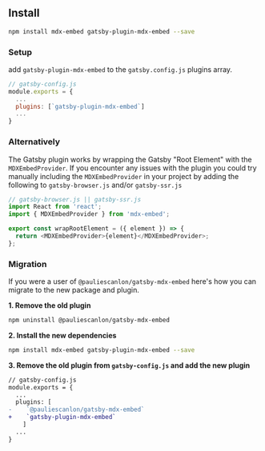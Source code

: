 
<Meta title="Gatsby Plugin" />

## Install

```sh
npm install mdx-embed gatsby-plugin-mdx-embed --save
```

### Setup

add `gatsby-plugin-mdx-embed` to the `gatsby.config.js` plugins array.

```javascript
// gatsby-config.js
module.exports = {
  ...
  plugins: [`gatsby-plugin-mdx-embed`]
  ...
}
```

### Alternatively

The Gatsby plugin works by wrapping the Gatsby "Root Element" with the `MDXEmbedProvider`. If you encounter any issues with the plugin you could try manually including the `MDXEmbedProvider` in your project by adding the following to `gatsby-browser.js` and/or `gatsby-ssr.js`

```javascript
// gatsby-browser.js || gatsby-ssr.js
import React from 'react';
import { MDXEmbedProvider } from 'mdx-embed';

export const wrapRootElement = ({ element }) => {
  return <MDXEmbedProvider>{element}</MDXEmbedProvider>;
};
```

### Migration

If you were a user of `@pauliescanlon/gatsby-mdx-embed` here's how you can migrate to the new package and plugin.

**1. Remove the old plugin**

```sh
npm uninstall @pauliescanlon/gatsby-mdx-embed
```

**2. Install the new dependencies**

```sh
npm install mdx-embed gatsby-plugin-mdx-embed --save
```

**3. Remove the old plugin from `gatsby-config.js` and add the new plugin**

```diff
// gatsby-config.js
module.exports = {
  ...
  plugins: [
-    `@pauliescanlon/gatsby-mdx-embed`
+    `gatsby-plugin-mdx-embed`
    ]
  ...
}
```
